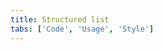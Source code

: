 ```yaml
---
title: Structured list
tabs: ['Code', 'Usage', 'Style']
---
```


<ComponentCode
    name="Structured list"
    component="structured-list" 
    variation="structured-list"
    experimental
    hasReactVersion
    >
</ComponentCode>
<ComponentCode
    name="Structured list with selection"
    component="structured-list" 
    variation="structured-list--selection"
    experimental
    hasReactVersion
    >
</ComponentCode>
<ComponentDocs component="structured-list" experimental></ComponentDocs>
